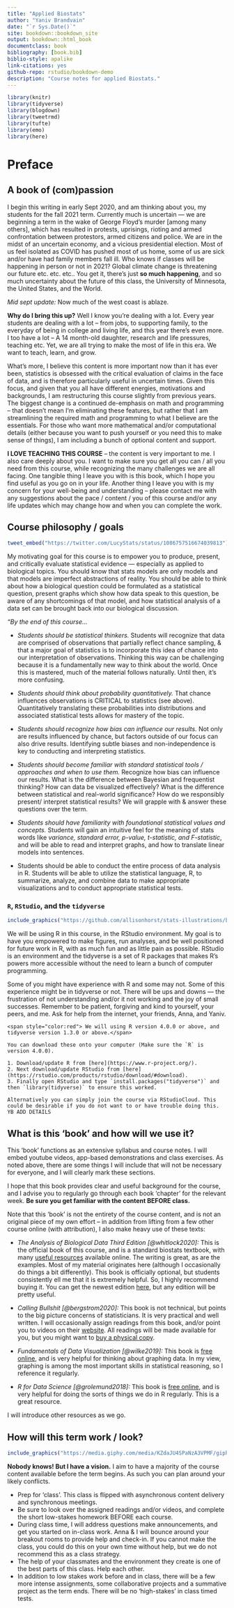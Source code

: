 ```yaml
--- 
title: "Applied Biostats"
author: "Yaniv Brandvain"
date: "`r Sys.Date()`"
site: bookdown::bookdown_site
output: bookdown::html_book
documentclass: book
bibliography: [book.bib]
biblio-style: apalike
link-citations: yes
github-repo: rstudio/bookdown-demo
description: "Course notes for applied Biostats."
---
```



```r
library(knitr)
library(tidyverse)
library(blogdown)
library(tweetrmd)
library(tufte)
library(emo)
library(here)
```

# Preface {-}

## A book of (com)passion {-}

I begin this writing in early Sept 2020, and am thinking about you, my students for the fall 2021 term. Currently much is uncertain — we are beginning a term in the wake of George Floyd's murder [among many others], which has resulted in protests, uprisings, rioting and armed confrontation between protestors, armed citizens and police. We are in the midst of an uncertain economy, and a vicious presidential election. Most of us feel isolated as COVID has pushed most of us home, some of us are sick and/or have had family members fall ill. Who knows if classes will be happening in person or not in 2021? Global climate change is threatening our future etc. etc. etc.. You get it, there's just **so much happening**, and so much uncertainty about the future of this class, the University of Minnesota, the United States, and the World.

*Mid sept update:* Now much of the west coast is ablaze.

**Why do I bring this up?** Well I know you're dealing with a lot. Every year students are dealing with a lot -- from jobs, to supporting family, to the everyday of being in college and living life, and this year there's even more. I too have a lot -- A 14 month-old daughter, research and life pressures, teaching etc. Yet, we are all trying to make the most of life in this era. We want to teach, learn, and grow.

What's more, I believe this content is more important now than it has ever been, statistics is obsessed with the critical evaluation of claims in the face of data, and is therefore particularly useful in uncertain times. Given this focus, and given that you all have different energies, motivations and backgrounds, I am restructuring this course slightly from previous years. The biggest change is a continued de-emphasis on math and programming -- that doesn't mean I'm eliminating these features, but rather that I am streamlining the required math and programming to what I believe are the essentials. For those who want more mathematical and/or computational details (either because you want to push yourself or you need this to make sense of things), I am including a bunch of optional content and support.

**I LOVE TEACHING THIS COURSE** -- the content is very important to me. I also care deeply about you. I want to make sure you get all you can / all you need from this course, while recognizing the many challenges we are all facing. One tangible thing I leave you with is this book, which I hope you find useful as you go on in your life. Another thing I leave you with is my concern for your well-being and understanding -- please contact me with any suggestions about the pace / content / you of this course and/or any life updates which may change how and when you can complete the work.

## Course philosophy / goals {-}


```r
tweet_embed("https://twitter.com/LucyStats/status/1086757516674039813")
```

My motivating goal for this course is to empower you to produce, present, and critically evaluate statistical evidence — especially as applied to biological topics. You should know that stats models are only models and that models are imperfect abstractions of reality. You should be able to think about how a biological question could be formulated as a statistical question, present graphs which show how data speak to this question, be aware of any shortcomings of that model, and how statistical analysis of a data set can be brought back into our biological discussion.

*"By the end of this course...*  

- *Students should be statistical thinkers.* Students will recognize that data are comprised of observations that partially reflect chance sampling, & that a major goal of statistics is to incorporate this idea of chance into our interpretation of observations. Thinking this way can be challenging because it is a fundamentally new way to think about the world. Once this is mastered, much of the material follows naturally. Until then, it's more confusing.  

- *Students should think about probability quantitatively.* That chance influences observations is CRITICAL to statistics (see above). Quantitatively translating these probabilities into distributions and associated statistical tests allows for mastery of the topic.   

- *Students should recognize how bias can influence our results.* Not only are results influenced by chance, but factors outside of our focus can also drive results. Identifying subtle biases and non-independence is key to conducting and interpreting statistics.   

- *Students should become familiar with standard statistical tools / approaches and when to use them.* Recognize how bias can influence our results. What is the difference between Bayesian and frequentist thinking? How can data be visualized effectively? What is the difference between statistical and real-world significance? How do we responsibly present/ interpret statistical results? We will grapple with & answer these questions over the term.   

- *Students should have familiarity with foundational statistical values and concepts.* Students will gain an intuitive feel for the meaning of stats words like *variance, standard error, p-value, t-statistic, and F-statistic*, and will be able to read and interpret graphs, and how to translate linear models into sentences.  

- Students should be able to conduct the entire process of data analysis in R. Students will be able to utilize the statistical language, R, to summarize, analyze, and combine data to make appropriate visualizations and to conduct appropriate statistical tests.

 
### `R`, `RStudio`, and the `tidyverse` {-}

```r
include_graphics("https://github.com/allisonhorst/stats-illustrations/blob/master/rstats-artwork/monster_support.jpg?raw=true")
```


We will be using R in this course, in the RStudio environment. My goal is to have you empowered to make figures, run analyses, and be well positioned for future work in R, with as much fun and as little pain as possible. RStudio is an environment and the tidyverse is a set of R packages that makes R's powers more accessible without the need to learn a bunch of computer programming.

Some of you might have experience with R and some may not. Some of this experience might be in tidyverse or not. There will be ups and downs — the frustration of not understanding and/or it not working and the joy of small successes. Remember to be patient, forgiving and kind to yourself, your peers, and me. Ask for help from the internet, your friends, Anna, and Yaniv.

```block2
<span style="color:red"> We will using R version 4.0.0 or above, and tidyverse version 1.3.0 or above.</span>  

You can download these onto your computer (Make sure the `R` is version 4.0.0).  

1. Download/update R from [here](https://www.r-project.org/).  
2. Next download/update RStudio from [here](https://rstudio.com/products/rstudio/download/#download).  
3. Finally open RStudio and type `install.packages("tidyverse")` and then `library(tidyverse)` to ensure this worked.  

Alternatively you can simply join the course via RStudioCloud. This could be desirable if you do not want to or have trouble doing this. YB ADD DETAILS
```


## What is this 'book' and how will we use it? {-}

This 'book' functions as an extensive syllabus and course notes. I will embed youtube videos, app-based demonstrations and class exercises. As noted above, there are some things I will include that will not be necessary for everyone, and I will clearly mark these sections.


I hope that this book provides clear and useful background for the course, and I advise you to regularly go through each book 'chapter' for the relevant week. **Be sure you get familiar with the content BEFORE class.**

Note that this 'book' is not the entirety of the course content, and is not an original piece of my own effort -- in addition from lifting from a few other course online (with attribution), I also make heavy use of these texts:  

- *The Analysis of Biological Data Third Edition [@whitlock2020]:* This is the official book of this course, and is a standard biostats textbook, with many [useful resources](https://whitlockschluter3e.zoology.ubc.ca/) available online. The writing is great, as are the examples. Most of my material originates here (although I occasionally do things a bit differently). This book is officially optional, but students consistently ell me that it is extremely helpful. So, I highly recommend buying it. You can get the newest edition [here](https://www.macmillanlearning.com/college/us/product/Analysis-of-Biological-Data/p/131922623X), but any edition will be pretty useful.   

- *Calling Bullshit [@bergstrom2020]:* This book is not technical, but points to the big picture concerns of statisticians. It is very practical and well written. I will occasionally assign readings from this book, and/or point you to videos on their [website](https://www.callingbullshit.org/videos.html). All readings will be made available for you, but you might want to [buy a physical copy](https://www.penguinrandomhouse.com/books/563882/calling-bullshit-by-carl-t-bergstrom-and-jevin-d-west/).      

- *Fundamentals of Data Visualization [@wilke2019]:* This book is [free online](https://clauswilke.com/dataviz/), and is very helpful for thinking about graphing data. In my view, graphing is among the most important skills in statistical reasoning, so I reference it regularly.  

- *R for Data Science [@grolemund2018]:* This book is [free online](https://r4ds.had.co.nz/), and is very helpful for doing the sorts of things we do in R regularly. This is a great resource.

I will introduce other resources as we go.

## How will this term work / look? {-}

```r
include_graphics("https://media.giphy.com/media/KZdaJU4SPaNzA3VPMF/giphy.gif")
```

**Nobody knows! But I have a vision.**  I aim to have a majority of the course content available before the term begins. As such you can plan around your likely conflicts.  

- Prep for 'class'. This class is flipped with asynchronous content delivery and synchronous meetings.  
- Be sure to look over the assigned readings and/or videos, and complete the short low-stakes homework BEFORE each course.  
- During class time, I will address questions make announcements, and get you started on in-class work. Anna & I will bounce around your breakout rooms to provide help and check-in. If you cannot make the class, you could do this on your own time without help, but we do not recommend this as a class strategy.
- The help of your classmates and the environment they create is one of the best parts of this class. Help each other.  
- In addition to low stakes work before and in class, there will be a few more intense assignments, some collaborative projects and a summative project as the term ends. There will be no 'high-stakes' in class timed tests.

